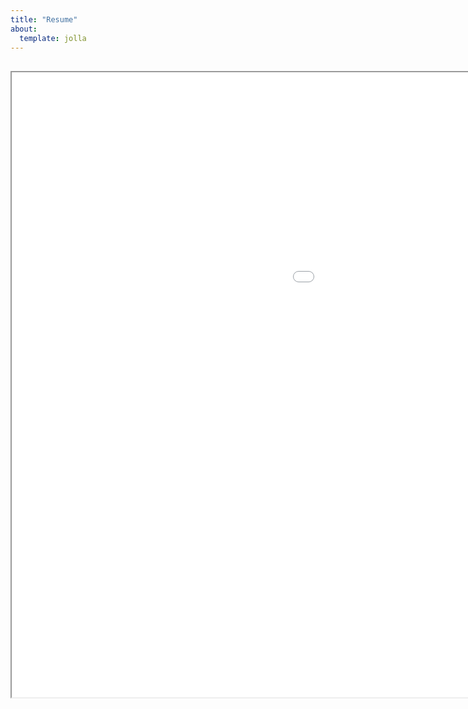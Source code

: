 ```yaml
---
title: "Resume"
about:
  template: jolla
---
```

<iframe src="resume.pdf" width="1500" height="1000"></iframe>
---
